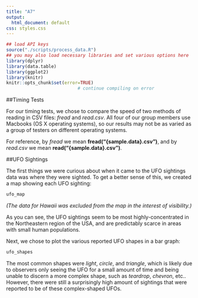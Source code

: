 ```yaml
---
title: "A7"
output:
  html_document: default
css: styles.css
---
```



```r
## load API keys
source("./scripts/process_data.R")
## you may also load necessary libraries and set various options here
library(dplyr)
library(data.table)
library(ggplot2)
library(knitr)
knitr::opts_chunk$set(error=TRUE)
                           # continue compiling on error
```

##Timing Tests

For our timing tests, we chose to compare the speed of two methods of reading in CSV files: _fread_ and _read.csv_. All four of our group members use Macbooks (OS X operating systems), so our results may not be as varied as a group of testers on different operating systems.

For reference, by _fread_ we mean **fread("{sample.data}.csv")**, and by _read.csv_ we mean **read("{sample.data}.csv")**.



##UFO Sightings

The first things we were curious about when it came to the UFO sightings data was where they were sighted. To get a better sense of this, we created a map showing each UFO sighting:


```r

ufo_map

```

*(The data for Hawaii was excluded from the map in the interest of visibility.)*


As you can see, the UFO sightings seem to be most highly-concentrated in the Northeastern region of the USA, and are predictably scarce in areas with small human populations.



Next, we chose to plot the various reported UFO shapes in a bar graph:

```r

ufo_shapes

```


The most common shapes were _light_, _circle_, and _triangle_, which is likely due to observers only seeing the UFO for a small amount of time and being unable to discern a more complex shape, such as _teardrop_, _chevron_, etc.. However, there were still a surprisingly high amount of sightings that were reported to be of these complex-shaped UFOs.

